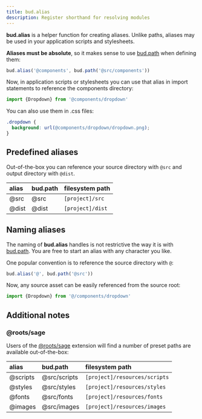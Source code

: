 ```yaml
---
title: bud.alias
description: Register shorthand for resolving modules
---
```


**bud.alias** is a helper function for creating aliases. Unlike paths, aliases may be used in your application scripts and stylesheets.

**Aliases must be absolute**, so it makes sense to use [bud.path](/docs/bud.path) when defining them:

```ts
bud.alias('@components', bud.path('@src/components'))
```

Now, in application scripts or stylesheets you can use that alias in import statements to reference the components directory:

```ts
import {Dropdown} from '@components/dropdown'
```

You can also use them in .css files:

```css
.dropdown {
  background: url(@components/dropdown/dropdown.png);
}
```

## Predefined aliases

Out-of-the-box you can reference your source directory with `@src` and output directory with `@dist`.

| alias | bud.path | filesystem path  |
| :---- | :------- | :--------------- |
| @src  | @src     | `[project]/src`  |
| @dist | @dist    | `[project]/dist` |

## Naming aliases

The naming of **bud.alias** handles is not restrictive the way it is with [bud.path](/docs/bud.path). You are free to start an alias with any character you like.

One popular convention is to reference the source directory with `@`:

```ts
bud.alias('@', bud.path('@src'))
```

Now, any source asset can be easily referenced from the source root:

```ts
import {Dropdown} from '@/components/dropdown'
```

## Additional notes

### @roots/sage

Users of the [@roots/sage](/extensions/sage) extension will find a number of preset paths are available out-of-the-box:

| alias    | bud.path     | filesystem path               |
| :------- | :----------- | :---------------------------- |
| @scripts | @src/scripts | `[project]/resources/scripts` |
| @styles  | @src/styles  | `[project]/resources/styles`  |
| @fonts   | @src/fonts   | `[project]/resources/fonts`   |
| @images  | @src/images  | `[project]/resources/images`  |
